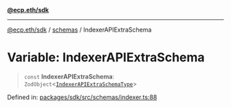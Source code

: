 [**@ecp.eth/sdk**](/sdk-reference/index.mdx)

***

[@ecp.eth/sdk](/sdk-reference/index.mdx) / [schemas](/sdk-reference/schemas/index.mdx) / IndexerAPIExtraSchema

# Variable: IndexerAPIExtraSchema

> `const` **IndexerAPIExtraSchema**: `ZodObject`\<[`IndexerAPIExtraSchemaType`](/sdk-reference/schemas/type-aliases/IndexerAPIExtraSchemaType.mdx)\>

Defined in: [packages/sdk/src/schemas/indexer.ts:88](https://github.com/ecp-eth/comments-monorepo/blob/main/packages/sdk/src/schemas/indexer.ts#L88)
